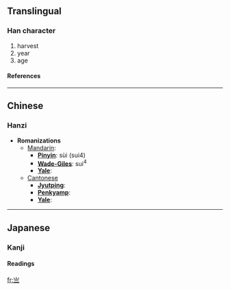 {{see|歲}}<!-- may be replaced by zh-forms -->

==Translingual==
===Han character===
{{Han char|rad=二|as=03|sn=5|four=|canj=山一一 (UMM)}}
# harvest
# year
# age
====References====
{{Han ref|kx=0087.030|dkj=00261|dj=0183.070|hdz=10760.050|uh=4E97|ud=20119}}

----
==Chinese==
===Hanzi===


* '''Romanizations'''
** [[Mandarin]]:
*** '''[[Pinyin]]''': sùi (sui4)
*** '''[[Wade-Giles]]''': sui<sup>4</sup>
*** '''[[Yale]]''': 
**[[Cantonese]]
***'''[[Jyutping]]''':
***'''[[Penkyamp]]''': 
***'''[[Yale]]''': 


----
==Japanese==
===Kanji===


{{ja-kanji|grade=|rs=二03}}
====Readings====
{{ja-readings|on=[[さい]] (sai), [[せい]] (sei)|kun=[[とし]] (toshi), [[よわい]] (yowai)}}




[[fr:亗]]